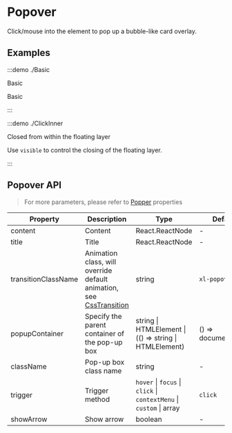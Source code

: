 # Popover

Click/mouse into the element to pop up a bubble-like card overlay.

## Examples

:::demo ./Basic

Basic

Basic

:::

:::demo ./ClickInner

Closed from within the floating layer

Use `visible` to control the closing of the floating layer.

:::

## Popover API

> For more parameters, please refer to [Popper](/components/Popper) properties

| Property | Description | Type | Default | Require |
| --- | --- | --- | --- | --- |
| content | Content | React.ReactNode | - | true |
| title | Title | React.ReactNode | - | false |
| transitionClassName | Animation class, will override default animation, see [CssTransition](/components/CssTransition) | string | `xl-popover` | false |
| popupContainer | Specify the parent container of the pop-up box | string \| HTMLElement \| (() => string \| HTMLElement) | () => document.body | false |
| className | Pop-up box class name | string | - | false |
| trigger | Trigger method | `hover` \| `focus` \| `click` \| `contextMenu` \| `custom` \| array | `click` | false |
| showArrow | Show arrow | boolean | - | false |
